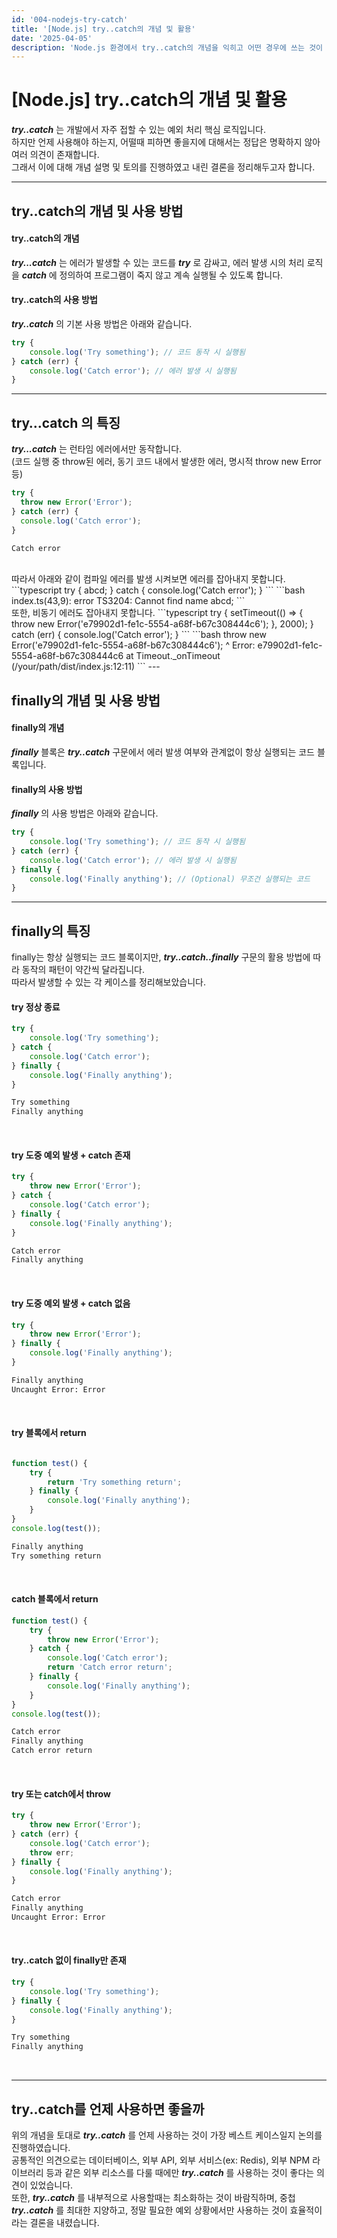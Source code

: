 ```yaml
---
id: '004-nodejs-try-catch'
title: '[Node.js] try..catch의 개념 및 활용'
date: '2025-04-05'
description: 'Node.js 환경에서 try..catch의 개념을 익히고 어떤 경우에 쓰는 것이 베스트 케이스일지 생각해보기'
---
```


# [Node.js] try..catch의 개념 및 활용

***try..catch*** 는 개발에서 자주 접할 수 있는 예외 처리 핵심 로직입니다.<br />
하지만 언제 사용해야 하는지, 어떨때 피하면 좋을지에 대해서는 정답은 명확하지 않아 여러 의견이 존재합니다.<br />
그래서 이에 대해 개념 설명 및 토의를 진행하였고 내린 결론을 정리해두고자 합니다.

---

## try..catch의 개념 및 사용 방법
#### try..catch의 개념
***try...catch*** 는 에러가 발생할 수 있는 코드를 ***try*** 로 감싸고, 에러 발생 시의 처리 로직을 ***catch*** 에 정의하여 프로그램이 죽지 않고 계속 실행될 수 있도록 합니다.
<br />
#### try..catch의 사용 방법
***try..catch*** 의 기본 사용 방법은 아래와 같습니다.
```typescript
try {
    console.log('Try something'); // 코드 동작 시 실행됨
} catch (err) {
    console.log('Catch error'); // 에러 발생 시 실행됨
}
```
---

## try…catch 의 특징
***try...catch*** 는 런타임 에러에서만 동작합니다.<br />
(코드 실행 중 throw된 에러, 동기 코드 내에서 발생한 에러, 명시적 throw new Error 등)
```typescript
try {
  throw new Error('Error');
} catch (err) {
  console.log('Catch error');
}
```
```bash
Catch error
```
<br />
따라서 아래와 같이 컴파일 에러를 발생 시켜보면 에러를 잡아내지 못합니다.
```typescript
try {
  abcd;
} catch {
  console.log('Catch error');
}
```
```bash
index.ts(43,9): error TS3204: Cannot find name abcd;
```
<br />
또한, 비동기 에러도 잡아내지 못합니다.
```typescript
try {
    setTimeout(() => {
        throw new Error('e79902d1-fe1c-5554-a68f-b67c308444c6');
    }, 2000);
} catch (err) {
    console.log('Catch error');
}
```
```bash
throw new Error('e79902d1-fe1c-5554-a68f-b67c308444c6');
          ^
Error: e79902d1-fe1c-5554-a68f-b67c308444c6
    at Timeout._onTimeout (/your/path/dist/index.js:12:11)
```
---

## finally의 개념 및 사용 방법
#### finally의 개념
***finally*** 블록은 ***try..catch*** 구문에서 에러 발생 여부와 관계없이 항상 실행되는 코드 블록입니다.
<br />

#### finally의 사용 방법
***finally*** 의 사용 방법은 아래와 같습니다.
```typescript
try {
    console.log('Try something'); // 코드 동작 시 실행됨
} catch (err) {
    console.log('Catch error'); // 에러 발생 시 실행됨
} finally {
    console.log('Finally anything'); // (Optional) 무조건 실행되는 코드
}
```
---

## finally의 특징
finally는 항상 실행되는 코드 블록이지만, ***try..catch..finally*** 구문의 활용 방법에 따라 동작의 패턴이 약간씩 달라집니다.<br />
따라서 발생할 수 있는 각 케이스를 정리해보았습니다.
<br />

#### try 정상 종료
```typescript
try {
    console.log('Try something');
} catch {
    console.log('Catch error');
} finally {
    console.log('Finally anything');
}
```
```bash
Try something
Finally anything
```
<br />

#### try 도중 예외 발생 + catch 존재
```typescript
try {
    throw new Error('Error');
} catch {
    console.log('Catch error');
} finally {
    console.log('Finally anything');
}
```
```bash
Catch error
Finally anything
```
<br />

#### try 도중 예외 발생 + catch 없음
```typescript
try {
    throw new Error('Error');
} finally {
    console.log('Finally anything');
}
```
```bash
Finally anything
Uncaught Error: Error
```
<br />

#### try 블록에서 return
```typescript

function test() {
    try {
        return 'Try something return';
    } finally {
        console.log('Finally anything');
    }
}
console.log(test());
```
```bash
Finally anything
Try something return
```
<br />

#### catch 블록에서 return
```typescript
function test() {
    try {
        throw new Error('Error');
    } catch {
        console.log('Catch error');
        return 'Catch error return';
    } finally {
        console.log('Finally anything');
    }
}
console.log(test());
```
```bash
Catch error
Finally anything
Catch error return
```
<br />

#### try 또는 catch에서 throw
```typescript
try {
    throw new Error('Error');
} catch (err) {
    console.log('Catch error');
    throw err;
} finally {
    console.log('Finally anything');
}
```
```bash
Catch error
Finally anything
Uncaught Error: Error
```
<br />

#### try..catch 없이 finally만 존재
```typescript
try {
    console.log('Try something');
} finally {
    console.log('Finally anything');
}
```
```bash
Try something
Finally anything
```
<br />

---

## try..catch를 언제 사용하면 좋을까
위의 개념을 토대로 ***try..catch*** 를 언제 사용하는 것이 가장 베스트 케이스일지 논의를 진행하였습니다.<br />
공통적인 의견으로는 데이터베이스, 외부 API, 외부 서비스(ex: Redis), 외부 NPM 라이브러리 등과 같은 외부 리소스를 다룰 때에만 ***try..catch*** 를 사용하는 것이 좋다는 의견이 있었습니다.<br />
또한, ***try..catch*** 를 내부적으로 사용할때는 최소화하는 것이 바람직하며, 중첩 ***try..catch*** 를 최대한 지양하고, 정말 필요한 예외 상황에서만 사용하는 것이 효율적이라는 결론을 내렸습니다.


